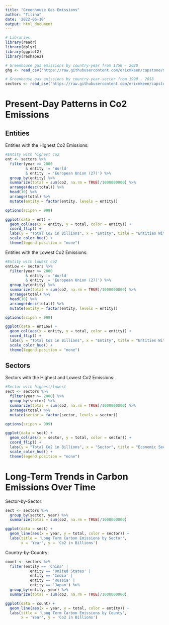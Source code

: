 ```yaml
---
title: "Greenhouse Gas Emissions"
author: "Tilina"
date: '2022-06-10'
output: html_document
---
```


```r
# Libraries
library(readr)
library(dplyr)
library(ggplot2)
library(reshape2)

# Greenhouse gas emissions by country-year from 1750 - 2020
ghg <- read_csv('https://raw.githubusercontent.com/ericmkeen/capstone/master/co2.csv')

# Greenhouse gas emissions by country-year-sector from 1990 - 2018
sectors <- read_csv('https://raw.githubusercontent.com/ericmkeen/capstone/master/co2_sectors.csv')
```

# Present-Day Patterns in Co2 Emissions

## Entities
Entities with the Highest Co2 Emissions:
```r
#Entity with highest co2
ent <- sectors %>% 
  filter(year >= 2000 
         & entity != 'World' 
         & entity != 'European Union (27)') %>% 
  group_by(entity) %>% 
  summarize(total = sum(co2, na.rm = TRUE)/1000000000) %>% 
  arrange(desc(total)) %>%
  head(10) %>% 
  arrange(total) %>% 
  mutate(entity = factor(entity, levels = entity))

options(scipen = 999)
```

```r
ggplot(data = ent) +
  geom_col(aes(x = entity, y = total, color = entity)) +
  coord_flip() + 
  labs(y = "Total Co2 in Billions", x = "Entity", title = "Entities With Highest Co2 Emissions") + 
  scale_color_hue() +
  theme(legend.position = "none")
```

Entities with the Lowest Co2 Emissions:
```r
#Entity with lowest co2
entLow <- sectors %>% 
  filter(year >= 2000 
         & entity != 'World' 
         & entity != 'European Union (27)') %>% 
  group_by(entity) %>% 
  summarize(total = sum(co2, na.rm = TRUE)/1000000000) %>% 
  arrange(total) %>%
  head(10) %>% 
  arrange(desc(total)) %>% 
  mutate(entity = factor(entity, levels = entity))

options(scipen = 999)
```

```r
ggplot(data = entLow) +
  geom_col(aes(x = entity, y = total, color = entity)) +
  coord_flip() + 
  labs(y = "Total Co2 in Billions", x = "Entity", title = "Entities With Lowest Co2 Emissions") + 
  scale_color_hue() +
  theme(legend.position = "none")
```


## Sectors
Sectors with the Highest and Lowest Co2 Emissions:
```r
#Sector with highest/lowest
sect <- sectors %>% 
  filter(year >= 2000) %>% 
  group_by(sector) %>% 
  summarize(total = sum(co2, na.rm = TRUE)/1000000000) %>% 
  arrange(total) %>%
  mutate(sector = factor(sector, levels = sector))

options(scipen = 999)
```

```r
ggplot(data = sect) +
  geom_col(aes(x = sector, y = total, color = sector)) +
  coord_flip() + 
  labs(y = "Total Co2 in Billions", x = "Sector", title = "Economic Sectors and Their Co2 Emissions") + 
  scale_color_hue() +
  theme(legend.position = "none") 
```



# Long-Term Trends in Carbon Emissions Over Time
Sector-by-Sector:
```r
sect <- sectors %>% 
  group_by(sector, year) %>% 
  summarize(total = sum(co2, na.rm = TRUE)/1000000000) 
```

```r
ggplot(data = sect) + 
  geom_line(aes(x = year, y = total, color = sector)) +
  labs(title = 'Long Term Carbon Emissions by Sector', 
       x = 'Year', y = 'Co2 in Billions')
```

Country-by-Country:
```r
count <- sectors %>% 
  filter(entity == 'China' |
           entity == 'United States' |
           entity == 'India' |
           entity == 'Russia' |
           entity == 'Japan') %>% 
  group_by(entity, year) %>% 
  summarize(total = sum(co2, na.rm = TRUE)/1000000000)

ggplot(data = count) + 
  geom_line(aes(x = year, y = total, color = entity)) +
  labs(title = 'Long Term Carbon Emissions by County', 
       x = 'Year', y = 'Co2 in Billions')
```


